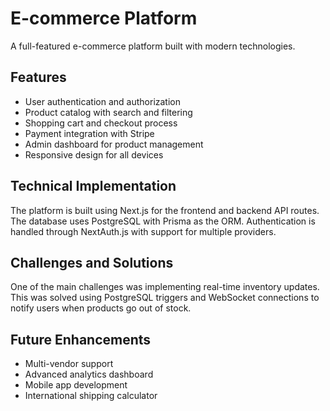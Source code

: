 # E-commerce Platform

A full-featured e-commerce platform built with modern technologies.

## Features

- User authentication and authorization
- Product catalog with search and filtering
- Shopping cart and checkout process
- Payment integration with Stripe
- Admin dashboard for product management
- Responsive design for all devices

## Technical Implementation

The platform is built using Next.js for the frontend and backend API routes. The database uses PostgreSQL with Prisma as the ORM. Authentication is handled through NextAuth.js with support for multiple providers.

## Challenges and Solutions

One of the main challenges was implementing real-time inventory updates. This was solved using PostgreSQL triggers and WebSocket connections to notify users when products go out of stock.

## Future Enhancements

- Multi-vendor support
- Advanced analytics dashboard
- Mobile app development
- International shipping calculator